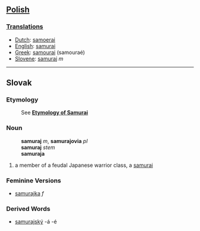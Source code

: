 ==[[Polish]]==
===[[Translations]]===

*[[Dutch]]: [[samoerai]]
*[[English]]: [[samurai]]
*[[Greek]]: [[samourai]] (samoura&eacute;)
*[[Slovene]]: [[samuraj]] ''m''

----
==Slovak==
===Etymology===
:See '''[[samurai#Etymology|Etymology of Samurai]]'''
===Noun===
:'''samuraj''' ''m'', '''samurajovia''' ''pl''
:'''samuraj''' ''stem''
:'''samuraja''' ''{{gensg}}''
# a member of a feudal Japanese warrior class, a [[samurai]]
===Feminine Versions===
* [[samurajka]] ''f''
===Derived Words===
* [[samurajský]] -á -é